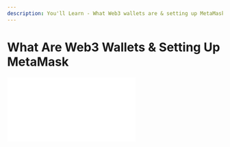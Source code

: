 ```yaml
---
description: You'll Learn - What Web3 wallets are & setting up MetaMask.
---
```


# What Are Web3 Wallets & Setting Up MetaMask

<div
	className="video"
	style={{
		position: "relative",
		paddingBottom: "56.25%" /* 16:9 */,
		paddingTop: 25,
		height: 0,
	}}
>
	<iframe
		style={{
			position: "absolute",
			top: 0,
			left: 0,
			width: "100%",
			height: "100%",
		}}
		src={`https://www.youtube.com/embed/OSRfgDoVQew`}
		frameBorder="0"
	/>
</div>
